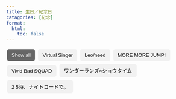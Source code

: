 ```yaml
---
title: 生日／紀念日
catagories: [紀念]
format:
  html:
    toc: false
---
```


<!-- Control buttons -->
<div id="myBtnContainer">
  <button class="btn active" onclick="filterSelection('all')"> Show all</button>
  <button class="btn" onclick="filterSelection('vs')"> Virtual Singer</button>
  <button class="btn" onclick="filterSelection('ln')"> Leo/need</button>
  <button class="btn" onclick="filterSelection('mmj')"> MORE MORE JUMP!</button>
  <button class="btn" onclick="filterSelection('vbs')"> Vivid Bad SQUAD</button>
  <button class="btn" onclick="filterSelection('ws')">ワンダーランズ×ショウタイム</button>
  <button class="btn" onclick="filterSelection('25ji')">2
  5時、ナイトコードで。</button>
  
</div>

<!-- The filterable elements. Note that some have multiple class names (this can be used if they belong to multiple categories) -->
<div class="container">
  <div class="filterDiv vs" style="background-color: #33CCBB;">初音ミク</div>
  <div class="filterDiv vs" style="background-color: #FFCC11;">鏡音リン</div>
  <div class="filterDiv vs" style="background-color: #FFEE11;">鏡音レン</div>
  <div class="filterDiv vs" style="background-color: #FFBBCC;">巡音ルカ</div>
  <div class="filterDiv vs" style="background-color: #DD4444;">MEIKO</div>
  <div class="filterDiv vs" style="background-color: #3366CC;">KAITO</div>
  <div class="filterDiv ln" style="background-color: #33AAEE;">星乃一歌</div>
  <div class="filterDiv ln" style="background-color: #FFDD44;">天馬咲希</div>
  <div class="filterDiv ln" style="background-color: #EE6666;">望月穗波</div>
  <div class="filterDiv ln" style="background-color: #BBDD22;">日野森志步</div>
  <div class="filterDiv mmj" style="background-color: #FFCCAA;">花里みのり</div>
  <div class="filterDiv mmj" style="background-color: #99CCFF;">桐谷遙</div>
  <div class="filterDiv mmj" style="background-color: #FFAACC;">桃井愛莉</div>
  <div class="filterDiv mmj" style="background-color: #99EEDD;">日野森雫</div>
  <div class="filterDiv vbs" style="background-color: #FF6699;">小豆沢こはね</div>
  <div class="filterDiv vbs" style="background-color: #00BBDD;">白石杏</div>
  <div class="filterDiv vbs" style="background-color: #FF7722;">東雲彰人</div>
  <div class="filterDiv vbs" style="background-color: #0077DD;">青柳冬弥</div>
  <div class="filterDiv ws" style="background-color: #FFBB00;">天馬司</div>
  <div class="filterDiv ws" style="background-color: #FF66BB;">鳳えむ</div>
  <div class="filterDiv ws" style="background-color: #33DD99;">草薙寧々</div>
  <div class="filterDiv ws" style="background-color: #BB88EE;">神代類</div>
  <div class="filterDiv 25ji" style="background-color: #BB6688;">宵崎奏</div>
  <div class="filterDiv 25ji" style="background-color: #8888CC;">朝比奈まふゆ</div>
  <div class="filterDiv 25ji" style="background-color: #CCAA88;">東雲絵名</div>
  <div class="filterDiv 25ji" style="background-color: #DDAACC;">曉山瑞希</div>
</div>

<div id="1" class="list">
  <!-- list content -->
<div class="list-content">
  <!-- Tab links -->
  <div class="tab">
  <button class="tablinks" onclick="openYear(event, '1-2021')">2021</button>
  <button class="tablinks" onclick="openYear(event, '1-2022')">2022</button>
  </div>
  <!-- Tab content -->
  <div id="1-2021" class="tabcontent">
  <blockquote class="twitter-tweet" style="height:50px"><a href="https://twitter.com/pj_sekai/status/1425109692099956736?s=20&t=FjvxBzP26rIcl6O-jfegGg"></a></blockquote> <script async src="https://platform.twitter.com/widgets.js" charset="utf-8"></script>
  </div>
  <div id="1-2022" class="tabcontent">
  <blockquote class="twitter-tweet" style="height:50px"><a href="https://twitter.com/pj_sekai/status/1557381266634334210?s=20&t=FjvxBzP26rIcl6O-jfegGg"></a></blockquote> <script async src="https://platform.twitter.com/widgets.js" charset="utf-8"></script>
  </div>
</div>
</div>

<div id="2" class="list">
  <!--list content-->
<div class="list-content">
  <div class="tab">
  <button class="tablinks" onclick="openYear(event, '2-2021')">2021</button>
  <button class="tablinks" onclick="openYear(event, '2-2022')">2022</button>
  </div>
  <!-- Tab content -->
  <div id="2-2021" class="tabcontent">
  <blockquote class="twitter-tweet" style="height:50px"><a href="https://twitter.com/pj_sekai/status/1391045234683899908?s=20&t=pc98bmsbEYqHu3OrUWN7iQ"></a></blockquote> <script async src="https://platform.twitter.com/widgets.js" charset="utf-8"></script>
  </div>
  <div id="2-2022" class="tabcontent">
  <blockquote class="twitter-tweet" style="height:50px"><a href="https://twitter.com/pj_sekai/status/1523316799802073088?s=20&t=pc98bmsbEYqHu3OrUWN7iQ"></a></blockquote> <script async src="https://platform.twitter.com/widgets.js" charset="utf-8"></script>
  </div>
</div>
</div>

<div id="3" class="list">
  <!-- list content -->
<div class="list-content">
  <div class="tab">
  <button class="tablinks" onclick="openYear(event, '3-2020')">2020</button>
  <button class="tablinks" onclick="openYear(event, '3-2021')">2021</button>
  <button class="tablinks" onclick="openYear(event, '3-2022')">2022</button>
  </div>
  <!-- Tab content -->
  <div id="3-2020" class="tabcontent">
  <blockquote class="twitter-tweet" style="height:50px"><a href="https://twitter.com/pj_sekai/status/1320745584039321600?s=20&t=46GHhKJt91F-syZe3xS9Ag"></a></blockquote> <script async src="https://platform.twitter.com/widgets.js" charset="utf-8"></script> 
  </div>
  <div id="3-2021" class="tabcontent">
  <blockquote class="twitter-tweet" style="height:50px"><a href="https://twitter.com/pj_sekai/status/1453013560905240576?s=20&t=46GHhKJt91F-syZe3xS9Ag"></a></blockquote> <script async src="https://platform.twitter.com/widgets.js" charset="utf-8"></script> 
  </div>
  <div id="3-2022" class="tabcontent">
  <blockquote class="twitter-tweet" style="height:50px"><a href="https://twitter.com/pj_sekai/status/1585285120348520448?s=20&t=46GHhKJt91F-syZe3xS9Ag"></a></blockquote> <script async src="https://platform.twitter.com/widgets.js" charset="utf-8"></script>  
  </div>
</div>
</div>

<div id="4" class="list">
  <!-- list content -->
<div class="list-content">
  <div class="tab">
  <button class="tablinks" onclick="openYear(event, '4-2021')">2021</button>
  <button class="tablinks" onclick="openYear(event, '4-2022')">2022</button>
  </div>
  <!-- Tab content -->
  <div id="4-2021" class="tabcontent">
  <blockquote class="twitter-tweet" style="height:50px"><a href="https://twitter.com/pj_sekai/status/1347196321246035970?s=20&t=46GHhKJt91F-syZe3xS9Ag"></a></blockquote> <script async src="https://platform.twitter.com/widgets.js" charset="utf-8"></script> 
  </div>
  <div id="4-2022" class="tabcontent">
  <blockquote class="twitter-tweet" style="height:50px"><a href="https://twitter.com/pj_sekai/status/1479467868853084161?s=20&t=46GHhKJt91F-syZe3xS9Ag"></a></blockquote> <script async src="https://platform.twitter.com/widgets.js" charset="utf-8"></script> 
  </div>
</div>
</div>

<div id="5" class="list">
  <!-- list content -->
<div class="list-content">
  <div class="tab">
  <button class="tablinks" onclick="openYear(event, '5-2021')">2021</button>
  <button class="tablinks" onclick="openYear(event, '5-2022')">2022</button>
  </div>
  <!-- Tab content -->
  <div id="5-2021" class="tabcontent">
  <blockquote class="twitter-tweet" style="height:50px"><a href="https://twitter.com/pj_sekai/status/1382166735772475395?s=20&t=soGoTqrO4mll1nfF3AMjCA"></a></blockquote> <script async src="https://platform.twitter.com/widgets.js" charset="utf-8"></script> 
  </div>
  <div id="5-2022" class="tabcontent">
  <blockquote class="twitter-tweet" style="height:50px"><a href="https://twitter.com/pj_sekai/status/1514257120694190087?s=20&t=soGoTqrO4mll1nfF3AMjCA"></a></blockquote> <script async src="https://platform.twitter.com/widgets.js" charset="utf-8"></script> 
  </div>
</div>
</div>

<div id="6" class="list">
  <!-- list content -->
<div class="list-content">
  <div class="tab">
  <button class="tablinks" onclick="openYear(event, '6-2020')">2020</button>
  <button class="tablinks" onclick="openYear(event, '6-2021')">2021</button>
  <button class="tablinks" onclick="openYear(event, '6-2022')">2022</button>
  </div>
  <!-- Tab content -->
  <div id="6-2020" class="tabcontent">
  <blockquote class="twitter-tweet" style="height:50px"><a href="https://twitter.com/pj_sekai/status/1312769448642637825?s=20&t=Nuab3zVId4iie6eokLOPQg"></a></blockquote> <script async src="https://platform.twitter.com/widgets.js" charset="utf-8"></script> 
  </div>
  <div id="6-2021" class="tabcontent">
  <blockquote class="twitter-tweet" style="height:50px"><a href="https://twitter.com/pj_sekai/status/1445041030559113227?s=20&t=Nuab3zVId4iie6eokLOPQg"></a></blockquote> <script async src="https://platform.twitter.com/widgets.js" charset="utf-8"></script> 
  </div>
  <div id="6-2022" class="tabcontent">
  <blockquote class="twitter-tweet" style="height:50px"><a href="https://twitter.com/pj_sekai/status/1577312593248538626?s=20&t=Nuab3zVId4iie6eokLOPQg"></a></blockquote> <script async src="https://platform.twitter.com/widgets.js" charset="utf-8"></script> 
  </div>
</div>
</div>

<div id="7" class="list">
  <!-- list content -->
<div class="list-content">
  <div class="tab">
  <button class="tablinks" onclick="openYear(event, '7-2021')">2021</button>
  <button class="tablinks" onclick="openYear(event, '7-2022')">2022</button>
  </div>
  <!-- Tab content -->
  <div id="7-2021" class="tabcontent">
  <blockquote class="twitter-tweet" style="height:50px"><a href="https://twitter.com/pj_sekai/status/1372563466863529987?s= 20&t=soGoTqrO4mll1nfF3AMjCA"></a></blockquote> <script async src="https://platform.twitter.com/widgets.js" charset="utf-8"></script> 
  </div>
  <div id="7-2022" class="tabcontent">
  <blockquote class="twitter-tweet" style="height:50px"><a href="https://twitter.com/pj_sekai/status/1504835020363546654?s=20&t=soGoTqrO4mll1nfF3AMjCA"></a></blockquote> <script async src="https://platform.twitter.com/widgets.js" charset="utf-8"></script> 
  </div>
</div>
</div>

<div id="8" class="list">
  <!-- list content -->
<div class="list-content">
  <div class="tab">
  <button class="tablinks" onclick="openYear(event, '8-2020')">2020</button>
  <button class="tablinks" onclick="openYear(event, '8-2021')">2021</button>
  <button class="tablinks" onclick="openYear(event, '8-2022')">2022</button>
  </div>
  <!-- Tab content -->
  <div id="8-2020" class="tabcontent">
  <blockquote class="twitter-tweet" style="height:50px"><a href="https://twitter.com/pj_sekai/status/1335237518887854087?s=20&t=Ove7ynFGvwuga8cN98d09g"></a></blockquote> <script async src="https://platform.twitter.com/widgets.js" charset="utf-8"></script> 
  </div>
  <div id="8-2021" class="tabcontent">
  <blockquote class="twitter-tweet" style="height:50px"><a href="https://twitter.com/pj_sekai/status/1467509073444704261?s=20&t=soGoTqrO4mll1nfF3AMjCA"></a></blockquote> <script async src="https://platform.twitter.com/widgets.js" charset="utf-8"></script> 
  </div>
  <div id="8-2022" class="tabcontent">
  <blockquote class="twitter-tweet" style="height:50px"><a href="https://twitter.com/pj_sekai/status/1599780641364529152?s=20&t=soGoTqrO4mll1nfF3AMjCA"></a></blockquote> <script async src="https://platform.twitter.com/widgets.js" charset="utf-8"></script> 
  </div>
</div>
</div>

<div id="9" class="list">
  <!-- list content -->
<div class="list-content">
  <div class="tab">
  <button class="tablinks" onclick="openYear(event, '9-2021')">2021</button>
  <button class="tablinks" onclick="openYear(event, '9-2022')">2022</button>
  </div>
  <!-- Tab content -->
  <div id="9-2021" class="tabcontent">
  <blockquote class="twitter-tweet" style="height:50px"><a href="https://twitter.com/pj_sekai/status/1366402936100712450?s=20&t=Nuab3zVId4iie6eokLOPQg"></a></blockquote> <script async src="https://platform.twitter.com/widgets.js" charset="utf-8"></script> 
  </div>
  <div id="9-2022" class="tabcontent">
  <blockquote class="twitter-tweet" style="height:50px"><a href="https://twitter.com/pj_sekai/status/1498674430603677702?s=20&t=Nuab3zVId4iie6eokLOPQg"></a></blockquote> <script async src="https://platform.twitter.com/widgets.js" charset="utf-8"></script> 
  </div>
</div>
</div>

<div id="10" class="list">
  <!-- list content -->
<div class="list-content">
  <div class="tab">
  <button class="tablinks" onclick="openYear(event, '10-2021')">2021</button>
  <button class="tablinks" onclick="openYear(event, '10-2022')">2022</button>
  </div>
  <!-- Tab content -->
  <div id="10-2021" class="tabcontent">
  <blockquote class="twitter-tweet" style="height:50px"><a href="https://twitter.com/pj_sekai/status/1419311485327601669?s=20&t=Nuab3zVId4iie6eokLOPQg"></a></blockquote> <script async src="https://platform.twitter.com/widgets.js" charset="utf-8"></script> 
  </div>
  <div id="10-2022" class="tabcontent">
  <blockquote class="twitter-tweet" style="height:50px"><a href="https://twitter.com/pj_sekai/status/1551583054497345537?s=20&t=Nuab3zVId4iie6eokLOPQg"></a></blockquote> <script async src="https://platform.twitter.com/widgets.js" charset="utf-8"></script> 
  </div>
</div>
</div>

<div id="11" class="list">
  <!-- list content -->
<div class="list-content">
  <div class="tab">
  <button class="tablinks" onclick="openYear(event, '11-2020')">2020</button>
  <button class="tablinks" onclick="openYear(event, '11-2021')">2021</button>
  <button class="tablinks" onclick="openYear(event, '11-2022')">2022</button>
  </div>
  <!-- Tab content -->
  <div id="11-2020" class="tabcontent">
  <blockquote class="twitter-tweet" style="height:50px"><a href="https://twitter.com/pj_sekai/status/1326540206439161859?s=20&t=Nuab3zVId4iie6eokLOPQg"></a></blockquote> <script async src="https://platform.twitter.com/widgets.js" charset="utf-8"></script> 
  </div>
  <div id="11-2021" class="tabcontent">
  <blockquote class="twitter-tweet" style="height:50px"><a href="https://twitter.com/pj_sekai/status/1458811756751450121?s=20&t=Nuab3zVId4iie6eokLOPQg"></a></blockquote> <script async src="https://platform.twitter.com/widgets.js" charset="utf-8"></script> 
  </div>
  <div id="11-2022" class="tabcontent">
  <blockquote class="twitter-tweet" style="height:50px"><a href="https://twitter.com/pj_sekai/status/1591083336742719490?s=20&t=Nuab3zVId4iie6eokLOPQg"></a></blockquote> <script async src="https://platform.twitter.com/widgets.js" charset="utf-8"></script> 
  </div>
</div>
</div>

<div id="12" class="list">
  <!-- list content -->
<div class="list-content">
  <div class="tab">
  <button class="tablinks" onclick="openYear(event, '12-2021')">2021</button>
  <button class="tablinks" onclick="openYear(event, '12-2022')">2022</button>
  </div>
  <!-- Tab content -->
  <div id="12-2021" class="tabcontent">
  <blockquote class="twitter-tweet" style="height:50px"><a href="https://twitter.com/pj_sekai/status/1396843429624156168?s=20&t=Nuab3zVId4iie6eokLOPQg"></a></blockquote> <script async src="https://platform.twitter.com/widgets.js" charset="utf-8"></script> 
  </div>
  <div id="12-2022" class="tabcontent">
  <blockquote class="twitter-tweet" style="height:50px"><a href="https://twitter.com/pj_sekai/status/1529115013805375489?s=20&t=Nuab3zVId4iie6eokLOPQg"></a></blockquote> <script async src="https://platform.twitter.com/widgets.js" charset="utf-8"></script> 
  </div>
</div>
</div>

<div id="13" class="list">
  <!-- list content -->
<div class="list-content">
  <div class="tab">
  <button class="tablinks" onclick="openYear(event, '13-2021')">2021</button>
  <button class="tablinks" onclick="openYear(event, '13-2022')">2022</button>
  </div>
  <!-- Tab content -->
  <div id="13-2021" class="tabcontent">
  <blockquote class="twitter-tweet" style="height:50px"><a href="https://twitter.com/pj_sekai/status/1393944335540920320?s=20&t=Nuab3zVId4iie6eokLOPQg"></a></blockquote> <script async src="https://platform.twitter.com/widgets.js" charset="utf-8"></script> 
  </div>
  <div id="13-2022" class="tabcontent">
  <blockquote class="twitter-tweet" style="height:50px"><a href="https://twitter.com/pj_sekai/status/1526215904727642112?s=20&t=Nuab3zVId4iie6eokLOPQg"></a></blockquote> <script async src="https://platform.twitter.com/widgets.js" charset="utf-8"></script> 
  </div>
</div>
</div>

<div id="14" class="list">
  <!-- list content -->
<div class="list-content">
  <div class="tab">
  <button class="tablinks" onclick="openYear(event, '14-2021')">2021</button>
  <button class="tablinks" onclick="openYear(event, '14-2022')">2022</button>
  </div>
  <!-- Tab content -->
  <div id="14-2021" class="tabcontent">
  <blockquote class="twitter-tweet" style="height:50px"><a href="https://twitter.com/pj_sekai/status/1435618939225219074?s=20&t=Nuab3zVId4iie6eokLOPQg"></a></blockquote> <script async src="https://platform.twitter.com/widgets.js" charset="utf-8"></script> 
  </div>
  <div id="14-2022" class="tabcontent">
  <blockquote class="twitter-tweet" style="height:50px"><a href="https://twitter.com/pj_sekai/status/1567890644684705794?s=20&t=Nuab3zVId4iie6eokLOPQg"></a></blockquote> <script async src="https://platform.twitter.com/widgets.js" charset="utf-8"></script> 
  </div>
</div>
</div>

<div id="15" class="list">
  <!-- list content -->
<div class="list-content">
  <div class="tab">
  <button class="tablinks" onclick="openYear(event, '15-2021')">2021</button>
  <button class="tablinks" onclick="openYear(event, '15-2022')">2022</button>
  </div>
  <!-- Tab content -->
  <div id="15-2021" class="tabcontent">
  <blockquote class="twitter-tweet" style="height:50px"><a href="https://twitter.com/pj_sekai/status/1417137160147415048?s=20&t=Nuab3zVId4iie6eokLOPQg"></a></blockquote> <script async src="https://platform.twitter.com/widgets.js" charset="utf-8"></script> 
  </div>
  <div id="15-2022" class="tabcontent">
  <blockquote class="twitter-tweet" style="height:50px"><a href="https://twitter.com/pj_sekai/status/1549408734312554502?s=20&t=Nuab3zVId4iie6eokLOPQg"></a></blockquote> <script async src="https://platform.twitter.com/widgets.js" charset="utf-8"></script> 
  </div>
</div>
</div>

<div id="16" class="list">
  <!-- list content -->
<div class="list-content">
  <div class="tab">
  <button class="tablinks" onclick="openYear(event, '16-2021')">2021</button>
  <button class="tablinks" onclick="openYear(event, '16-2022')">2022</button>
  </div>
  <!-- Tab content -->
  <div id="16-2021" class="tabcontent">
  <blockquote class="twitter-tweet" style="height:50px"><a href="https://twitter.com/pj_sekai/status/1407715065487192073?s=20&t=Nuab3zVId4iie6eokLOPQg"></a></blockquote> <script async src="https://platform.twitter.com/widgets.js" charset="utf-8"></script> 
  </div>
  <div id="16-2022" class="tabcontent">
  <blockquote class="twitter-tweet" style="height:50px"><a href="https://twitter.com/pj_sekai/status/1539986641070301184?s=20&t=Nuab3zVId4iie6eokLOPQg"></a></blockquote> <script async src="https://platform.twitter.com/widgets.js" charset="utf-8"></script> 
  </div>
</div>
</div>

<div id="17" class="list">
  <!-- list content -->
<div class="list-content">
  <div class="tab">
  <button class="tablinks" onclick="openYear(event, '17-2021')">2021</button>
  <button class="tablinks" onclick="openYear(event, '17-2022')">2022</button>
  </div>
  <!-- Tab content -->
  <div id="17-2021" class="tabcontent">
  <blockquote class="twitter-tweet" style="height:50px"><a href="https://twitter.com/pj_sekai/status/1359155161906708483?s=20&t=Nuab3zVId4iie6eokLOPQg"></a></blockquote> <script async src="https://platform.twitter.com/widgets.js" charset="utf-8"></script> 
  </div>
  <div id="17-2022" class="tabcontent">
  <blockquote class="twitter-tweet" style="height:50px"><a href="https://twitter.com/pj_sekai/status/1491426665309765635?s=20&t=Nuab3zVId4iie6eokLOPQg"></a></blockquote> <script async src="https://platform.twitter.com/widgets.js" charset="utf-8"></script> 
  </div>
</div>
</div>

<div id="18" class="list">
  <!-- list content -->
<div class="list-content">
  <div class="tab">
  <button class="tablinks" onclick="openYear(event, '18-2021')">2021</button>
  <button class="tablinks" onclick="openYear(event, '18-2022')">2022</button>
  </div>
  <!-- Tab content -->
  <div id="18-2021" class="tabcontent">
  <blockquote class="twitter-tweet" style="height:50px"><a href="https://twitter.com/pj_sekai/status/1354081660950687744?s=20&t=Nuab3zVId4iie6eokLOPQg"></a></blockquote> <script async src="https://platform.twitter.com/widgets.js" charset="utf-8"></script> 
  </div>
  <div id="18-2022" class="tabcontent">
  <blockquote class="twitter-tweet" style="height:50px"><a href="https://twitter.com/pj_sekai/status/1486353241327783942?s=20&t=Nuab3zVId4iie6eokLOPQg"></a></blockquote> <script async src="https://platform.twitter.com/widgets.js" charset="utf-8"></script> 
  </div>
</div>
</div>

<div id="19" class="list">
  <!-- list content -->
<div class="list-content">
  <div class="tab">
  <button class="tablinks" onclick="openYear(event, '19-2021')">2021</button>
  <button class="tablinks" onclick="openYear(event, '19-2022')">2022</button>
  </div>
  <!-- Tab content -->
  <div id="19-2021" class="tabcontent">
  <blockquote class="twitter-tweet" style="height:50px"><a href="https://twitter.com/pj_sekai/status/1387783734665965568?s=20&t=Nuab3zVId4iie6eokLOPQg"></a></blockquote> <script async src="https://platform.twitter.com/widgets.js" charset="utf-8"></script> 
  </div>
  <div id="19-2022" class="tabcontent">
  <blockquote class="twitter-tweet" style="height:50px"><a href="https://twitter.com/pj_sekai/status/1520055317249204225?s=20&t=Nuab3zVId4iie6eokLOPQg"></a></blockquote> <script async src="https://platform.twitter.com/widgets.js" charset="utf-8"></script> 
  </div>
</div>
</div>

<div id="20" class="list">
  <!-- list content -->
<div class="list-content">
  <div class="tab">
  <button class="tablinks" onclick="openYear(event, '20-2021')">2021</button>
  <button class="tablinks" onclick="openYear(event, '20-2022')">2022</button>
  </div>
  <!-- Tab content -->
  <div id="20-2021" class="tabcontent">
  <blockquote class="twitter-tweet" style="height:50px"><a href="https://twitter.com/pj_sekai/status/1430907897748221962?s=20&t=Nuab3zVId4iie6eokLOPQg"></a></blockquote> <script async src="https://platform.twitter.com/widgets.js" charset="utf-8"></script> 
  </div>
  <div id="20-2022" class="tabcontent">
  <blockquote class="twitter-tweet" style="height:50px"><a href="https://twitter.com/pj_sekai/status/1563179475570868227?s=20&t=Nuab3zVId4iie6eokLOPQg"></a></blockquote> <script async src="https://platform.twitter.com/widgets.js" charset="utf-8"></script> 
  </div>
</div>
</div>

<div id="21" class="list">
  <!-- list content -->
<div class="list-content">
<div class="tab">
  <button class="tablinks" onclick="openYear(event, '21-2020')">2020</button>
  <button class="tablinks" onclick="openYear(event, '21-2021')">2021</button>
  <button class="tablinks" onclick="openYear(event, '21-2022')">2022</button>
  </div>
  <!-- Tab content -->
  <div id="21-2020" class="tabcontent">
  <blockquote class="twitter-tweet" style="height:50px"><a href="https://twitter.com/pj_sekai/status/1300085927725817859?s=20&t=7PXo4w5VbeejuTSmB_WsYA"></a></blockquote> <script async src="https://platform.twitter.com/widgets.js" charset="utf-8"></script> 
  </div>
  <div id="21-2021" class="tabcontent">
  <blockquote class="twitter-tweet" style="height:50px"><a href="https://twitter.com/pj_sekai/status/1432357453367111688?s=20&t=h_gLhcKloVaBl_HFZ9qAcg"></a></blockquote> <script async src="https://platform.twitter.com/widgets.js" charset="utf-8"></script> 
  </div>
  <div id="21-2022" class="tabcontent">
  <blockquote class="twitter-tweet" style="height:50px"><a href="https://twitter.com/pj_sekai/status/1564629022369165316?s=20&t=Nuab3zVId4iie6eokLOPQg"></a></blockquote> <script async src="https://platform.twitter.com/widgets.js" charset="utf-8"></script> 
  </div>
</div>
</div>

<div id="22" class="list">
  <!-- list content -->
<div class="list-content">
  <div class="tab">
  <button class="tablinks" onclick="openYear(event, '22-2019')">2019</button>
  <button class="tablinks" onclick="openYear(event, '22-2020')">2020</button>
  <button class="tablinks" onclick="openYear(event, '22-2021')">2021</button>
  <button class="tablinks" onclick="openYear(event, '22-2022')">2022</button>
  </div>
  <!-- Tab content -->
  <div id="22-2019" class="tabcontent">
  <blockquote class="twitter-tweet" style="height:50px"><a href="https://twitter.com/pj_sekai/status/1210395219809558528?s=20&t=Nuab3zVId4iie6eokLOPQg"></a></blockquote> <script async src="https://platform.twitter.com/widgets.js" charset="utf-8"></script> 
  </div>
  <div id="22-2020" class="tabcontent">
  <blockquote class="twitter-tweet" style="height:50px"><a href="https://twitter.com/pj_sekai/status/1342847672550522882?s=20&t=Nuab3zVId4iie6eokLOPQg"></a></blockquote> <script async src="https://platform.twitter.com/widgets.js" charset="utf-8"></script> 
  </div>
  <div id="22-2021" class="tabcontent">
  <blockquote class="twitter-tweet" style="height:50px"><a href="https://twitter.com/pj_sekai/status/1475119209931759623?s=20&t=Nuab3zVId4iie6eokLOPQg"></a></blockquote> <script async src="https://platform.twitter.com/widgets.js" charset="utf-8"></script> 
  </div>
  <div id="22-2022" class="tabcontent">
  <blockquote class="twitter-tweet" style="height:50px"><a href="https://twitter.com/pj_sekai/status/1607390907342508034?s=20&t=ELL1cR35eavgFMk8nCoKJQ"></a></blockquote> <script async src="https://platform.twitter.com/widgets.js" charset="utf-8"></script> 
  </div>
</div>
</div>

<div id="23" class="list">
  <!-- list content -->
<div class="list-content">
  <div class="tab">
  <button class="tablinks" onclick="openYear(event, '23-2019')">2019</button>
  <button class="tablinks" onclick="openYear(event, '23-2020')">2020</button>
  <button class="tablinks" onclick="openYear(event, '23-2021')">2021</button>
  <button class="tablinks" onclick="openYear(event, '23-2022')">2022</button>
  </div>
  <!-- Tab content -->
  <div id="23-2019" class="tabcontent">
  <blockquote class="twitter-tweet" style="height:50px"><a href="https://twitter.com/pj_sekai/status/1210395219809558528?s=20&t=Nuab3zVId4iie6eokLOPQg"></a></blockquote> <script async src="https://platform.twitter.com/widgets.js" charset="utf-8"></script> 
  </div>
  <div id="23-2020" class="tabcontent">
  <blockquote class="twitter-tweet" style="height:50px"><a href="https://twitter.com/pj_sekai/status/1342847672550522882?s=20&t=Nuab3zVId4iie6eokLOPQg"></a></blockquote> <script async src="https://platform.twitter.com/widgets.js" charset="utf-8"></script> 
  </div>
  <div id="23-2021" class="tabcontent">
  <blockquote class="twitter-tweet" style="height:50px"><a href="https://twitter.com/pj_sekai/status/1475119209931759623?s=20&t=Nuab3zVId4iie6eokLOPQg"></a></blockquote> <script async src="https://platform.twitter.com/widgets.js" charset="utf-8"></script> 
  </div>
  <div id="23-2022" class="tabcontent">
  <blockquote class="twitter-tweet" style="height:50px"><a href="https://twitter.com/pj_sekai/status/1607390907342508034?s=20&t=ELL1cR35eavgFMk8nCoKJQ"></a></blockquote> <script async src="https://platform.twitter.com/widgets.js" charset="utf-8"></script> 
  </div>
</div>
</div>

<div id="24" class="list">
  <!-- list content -->
<div class="list-content">
  <div class="tab">
  <button class="tablinks" onclick="openYear(event, '24-2020')">2020</button>
  <button class="tablinks" onclick="openYear(event, '24-2021')">2021</button>
  <button class="tablinks" onclick="openYear(event, '24-2022')">2022</button>
  </div>
  <!-- Tab content -->
  <div id="24-2020" class="tabcontent">
  <blockquote class="twitter-tweet" style="height:50px"><a href="https://twitter.com/pj_sekai/status/1222535206571139073?s=20&t=Nuab3zVId4iie6eokLOPQgg"></a></blockquote> <script async src="https://platform.twitter.com/widgets.js" charset="utf-8"></script> 
  </div>
  <div id="24-2021" class="tabcontent">
  <blockquote class="twitter-tweet" style="height:50px"><a href="https://twitter.com/pj_sekai/status/1355168826141384704?s=20&t=Nuab3zVId4iie6eokLOPQg"></a></blockquote> <script async src="https://platform.twitter.com/widgets.js" charset="utf-8"></script> 
  </div>
  <div id="24-2022" class="tabcontent">
  <blockquote class="twitter-tweet" style="height:50px"><a href="https://twitter.com/pj_sekai/status/1487440401476771842?s=20&t=Nuab3zVId4iie6eokLOPQg"></a></blockquote> <script async src="https://platform.twitter.com/widgets.js" charset="utf-8"></script> 
  </div>
</div>
</div>

<div id="25" class="list">
  <!-- list content -->
<div class="list-content">
  <div class="tab">
  <button class="tablinks" onclick="openYear(event, '25-2019')">2019</button>
  <button class="tablinks" onclick="openYear(event, '25-2020')">2020</button>
  <button class="tablinks" onclick="openYear(event, '25-2021')">2021</button>
  <button class="tablinks" onclick="openYear(event, '25-2022')">2022</button>
  </div>
  <!-- Tab content -->
  <div id="25-2019" class="tabcontent">
  <blockquote class="twitter-tweet" style="height:50px"><a href="https://twitter.com/pj_sekai/status/1191369678582472706?s=20&t=Nuab3zVId4iie6eokLOPQg"></a></blockquote> <script async src="https://platform.twitter.com/widgets.js" charset="utf-8"></script> 
  </div>
  <div id="25-2020" class="tabcontent">
  <blockquote class="twitter-tweet" style="height:50px"><a href="https://twitter.com/pj_sekai/status/1324003601073627137?s=20&t=Nuab3zVId4iie6eokLOPQg"></a></blockquote> <script async src="https://platform.twitter.com/widgets.js" charset="utf-8"></script> 
  </div>
  <div id="25-2021" class="tabcontent">
  <blockquote class="twitter-tweet" style="height:50px"><a href="https://twitter.com/pj_sekai/status/1456275051863429132?s=20&t=Nuab3zVId4iie6eokLOPQg"></a></blockquote> <script async src="https://platform.twitter.com/widgets.js" charset="utf-8"></script> 
  </div>
  <div id="25-2022" class="tabcontent">
  <blockquote class="twitter-tweet" style="height:50px"><a href="https://twitter.com/pj_sekai/status/1588546619712094209?s=20&t=Nuab3zVId4iie6eokLOPQg"></a></blockquote> <script async src="https://platform.twitter.com/widgets.js" charset="utf-8"></script> 
  </div>
</div>
</div>

<div id="26" class="list">
  <!-- list content -->
<div class="list-content">
  <div class="tab">
  <button class="tablinks" onclick="openYear(event, '26-2020')">2020</button>
  <button class="tablinks" onclick="openYear(event, '26-2021')">2021</button>
  <button class="tablinks" onclick="openYear(event, '26-2022')">2022</button>
  </div>
  <!-- Tab content -->
  <div id="26-2020" class="tabcontent">
  <blockquote class="twitter-tweet" style="height:50px"><a href="https://twitter.com/pj_sekai/status/1229057983381823489?s=20&t=3zKQf5WnhPfPskVnaCflHw"></a></blockquote> <script async src="https://platform.twitter.com/widgets.js" charset="utf-8"></script> 
  </div>
  <div id="26-2021" class="tabcontent">
  <blockquote class="twitter-tweet" style="height:50px"><a href="https://twitter.com/pj_sekai/status/1361691844212494337?s=20&t=Nuab3zVId4iie6eokLOPQg"></a></blockquote> <script async src="https://platform.twitter.com/widgets.js" charset="utf-8"></script> 
  </div>
  <div id="26-2022" class="tabcontent">
  <blockquote class="twitter-tweet" style="height:50px"><a href="https://twitter.com/pj_sekai/status/1493963380478156803?s=20&t=Nuab3zVId4iie6eokLOPQg"></a></blockquote> <script async src="https://platform.twitter.com/widgets.js" charset="utf-8"></script> 
  </div>
</div>
</div>


<style>

.container {
  overflow: hidden;
}

.filterDiv {
  float: left;
  /*background-color: #2196F3;*/
  border-radius: 25px;
  color: #000000;
  width: 110px;
  line-height: 40px;
  font-size:12px;
  text-align: center;
  margin: 3px;
  display: none; /* Hidden by default */
  cursor: pointer;
}

.filterDiv:hover{
  filter: drop-shadow(2px 2px 2px darkgrey);
}

.filterDiv.chara-active{
  filter: drop-shadow(0px 0px 3px darkgrey);
  -webkit-box-shadow:inset 0px 0px 0px 2px #888;
  -moz-box-shadow:inset 0px 0px 0px 2px #888;
  box-shadow:inset 0px 0px 0px 2px #f1f1f1;
}

/* The "show" class is added to the filtered elements */
.show {
  display: block;
}

/* Style the buttons */
.btn {
  border: none;
  border-radius: 5px;
  outline: none;
  padding: 8px 12px;
  margin: 4px 2px;
  background-color: #f1f1f1;
  cursor: pointer;
}

/* Add a light grey background on mouse-over */
.btn:hover {
  background-color: #ddd;
}

/* Add a dark background to the active button */
.btn.active {
  background-color: #666;
  color: white;
}

.list {
  display: none; /* Hidden by default */
  /*position: fixed; /* Stay in place */
  /*z-index: 1; /* Sit on top */
  /*left: 0;
  top: 0;
  width: 100%; /* Full width */
  /*height: 100%; /* Full height */
 /*overflow: auto; /* Enable scroll if needed */
  /*background-color: rgb(0,0,0); /* Fallback color */
  /*background-color: rgba(0,0,0,0.4); /* Black w/ opacity */
}

/* list Content Box */
.list-content {
  background-color: #fefefe;
  margin: 0% auto; /* 15% from the top and centered */
  padding-top: 20px;
  /*border: 1px solid #888;*/
  width: 100%; /* Could be more or less, depending on screen size */
  -webkit-animation-name: animatetop;
  -webkit-animation-duration: 0.4s; 
}

/* Add Animation */
@-webkit-keyframes animatetop {
  from {top:-300px; opacity:0} 
  to {top:0; opacity:1}
}

@keyframes animatetop {
  from {top:-300px; opacity:0}
  to {top:0; opacity:1}
}

/* Style the tab */
.tab {
  overflow: hidden;
  /*border: 1px solid #ccc;*/
  background-color: #f1f1f1;
}

/* Style the buttons that are used to open the tab content */
.tab button {
  background-color: inherit;
  float: left;
  border: none;
  outline: none;
  cursor: pointer;
  padding: 14px 16px;
  transition: 0.3s;
}

/* Change background color of buttons on hover */
.tab button:hover {
  background-color: #ddd;
}

/* Create an active/current tablink class */
.tab button.active {
  background-color: #ccc;
}

/* Style the tab content */
.tabcontent {
  display: none;
}

.twitter-tweet {
  margin-left:auto;
  margin-right:auto;
}


</style>

<script>

filterSelection("all");




function filterSelection(c) {
  var x, i;
  x = document.querySelectorAll('.filterDiv');
  var lists = document.querySelectorAll('.list');

  if (c == "all") c = "";
  // Add the "show" class (display:block) to the filtered elements, and remove the "show" class from the elements that are not selected
  for (i = 0; i < x.length; i++) {
    RemoveClass(x[i], "show");
    if (x[i].className.indexOf(c) > -1) AddClass(x[i], "show");
  }

  x[0].onclick = function() {
    for (i = 0; i < lists.length; i++) {
      lists[i].style.display = "none";
      RemoveClass(x[i], "chara-active");
    };
    lists[20].style.display = "block"; 
    AddClass(x[0], "chara-active");
  };
  x[1].onclick = function() {
    for (i = 0; i < lists.length; i++) {
      lists[i].style.display = "none";
      RemoveClass(x[i], "chara-active");
    };
    lists[21].style.display = "block"; 
    AddClass(x[1], "chara-active");
    };
  x[2].onclick = function() {
    for (i = 0; i < lists.length; i++) {
      lists[i].style.display = "none";
      RemoveClass(x[i], "chara-active");
    };
    lists[22].style.display = "block";
    AddClass(x[2], "chara-active");
  };
  x[3].onclick = function() {
    for (i = 0; i < lists.length; i++) {
      lists[i].style.display = "none";
      RemoveClass(x[i], "chara-active");
    };
    lists[23].style.display = "block"; 
    AddClass(x[3], "chara-active");
  };
  x[4].onclick = function() {
    for (i = 0; i < lists.length; i++) {
      lists[i].style.display = "none";
      RemoveClass(x[i], "chara-active");
    };
    lists[24].style.display = "block"; 
    AddClass(x[4], "chara-active");
  };
  x[5].onclick = function() {
    for (i = 0; i < lists.length; i++) {
      lists[i].style.display = "none";
      RemoveClass(x[i], "chara-active");
    };
    lists[25].style.display = "block"; 
    AddClass(x[5], "chara-active");
  };
  x[6].onclick = function() {
    for (i = 0; i < lists.length; i++) {
      lists[i].style.display = "none";
      RemoveClass(x[i], "chara-active");
    };
    lists[0].style.display = "block"; 
    AddClass(x[6], "chara-active");
  };
  x[7].onclick = function() {
    for (i = 0; i < lists.length; i++) {
      lists[i].style.display = "none";
      RemoveClass(x[i], "chara-active");
    };
    lists[1].style.display = "block"; 
    AddClass(x[7], "chara-active");
  }
  x[8].onclick = function() {
    for (i = 0; i < lists.length; i++) {
      lists[i].style.display = "none";
      RemoveClass(x[i], "chara-active");
    };
    lists[2].style.display = "block"; 
    AddClass(x[8], "chara-active");
  };
  x[9].onclick = function() {
    for (i = 0; i < lists.length; i++) {
      lists[i].style.display = "none";
      RemoveClass(x[i], "chara-active");
    };
    lists[3].style.display = "block"; 
    AddClass(x[9], "chara-active");
  };
  x[10].onclick = function() {
    for (i = 0; i < lists.length; i++) {
      lists[i].style.display = "none";
      RemoveClass(x[i], "chara-active");
    };
    lists[4].style.display = "block"; 
    AddClass(x[10], "chara-active");
  };
  x[11].onclick = function() {
    for (i = 0; i < lists.length; i++) {
      lists[i].style.display = "none";
      RemoveClass(x[i], "chara-active");
    };
    lists[5].style.display = "block"; 
    AddClass(x[11], "chara-active");
  };
  x[12].onclick = function() {
    for (i = 0; i < lists.length; i++) {
      lists[i].style.display = "none";
      RemoveClass(x[i], "chara-active");
    };
    lists[6].style.display = "block"; 
    AddClass(x[12], "chara-active");
  };
  x[13].onclick = function() {
    for (i = 0; i < lists.length; i++) {
      lists[i].style.display = "none";
      RemoveClass(x[i], "chara-active");
    };
    lists[7].style.display = "block"; 
    AddClass(x[13], "chara-active");
  };
  x[14].onclick = function() {
    for (i = 0; i < lists.length; i++) {
      lists[i].style.display = "none";
      RemoveClass(x[i], "chara-active");
    };
    lists[8].style.display = "block"; 
    AddClass(x[14], "chara-active");
  };
  x[15].onclick = function() {
    for (i = 0; i < lists.length; i++) {
      lists[i].style.display = "none";
      RemoveClass(x[i], "chara-active");
    };
    lists[9].style.display = "block"; 
    AddClass(x[15], "chara-active");
  };
  x[16].onclick = function() {
    for (i = 0; i < lists.length; i++) {
      lists[i].style.display = "none";
      RemoveClass(x[i], "chara-active");
    };
    lists[10].style.display = "block"; 
    AddClass(x[16], "chara-active");
  };
  x[17].onclick = function() {
    for (i = 0; i < lists.length; i++) {
      lists[i].style.display = "none";
      RemoveClass(x[i], "chara-active");
    };
    lists[11].style.display = "block"; 
    AddClass(x[17], "chara-active");
  };
  x[18].onclick = function() {
    for (i = 0; i < lists.length; i++) {
      lists[i].style.display = "none";
      RemoveClass(x[i], "chara-active");
    };
    lists[12].style.display = "block"; 
    AddClass(x[18], "chara-active");
  };
  x[19].onclick = function() {
    for (i = 0; i < lists.length; i++) {
      lists[i].style.display = "none";
      RemoveClass(x[i], "chara-active");
    };
    lists[13].style.display = "block"; 
    AddClass(x[19], "chara-active");
  };
  x[20].onclick = function() {
    for (i = 0; i < lists.length; i++) {
      lists[i].style.display = "none";
      RemoveClass(x[i], "chara-active");
    };
    lists[14].style.display = "block"; 
    AddClass(x[20], "chara-active");
  };
  x[21].onclick = function() {
    for (i = 0; i < lists.length; i++) {
      lists[i].style.display = "none";
      RemoveClass(x[i], "chara-active");
    };
    lists[15].style.display = "block"; 
    AddClass(x[21], "chara-active");
  };
  x[22].onclick = function() {
    for (i = 0; i < lists.length; i++) {
      lists[i].style.display = "none";
      RemoveClass(x[i], "chara-active");
    };
    lists[16].style.display = "block"; 
    AddClass(x[22], "chara-active");
  };
  x[23].onclick = function() {
    for (i = 0; i < lists.length; i++) {
      lists[i].style.display = "none";
      RemoveClass(x[i], "chara-active");
    };
    lists[17].style.display = "block"; 
    AddClass(x[23], "chara-active");
  };
  x[24].onclick = function() {
    for (i = 0; i < lists.length; i++) {
      lists[i].style.display = "none";
      RemoveClass(x[i], "chara-active");
    };
    lists[18].style.display = "block"; 
    AddClass(x[24], "chara-active");
  };
  x[25].onclick = function() {
    for (i = 0; i < lists.length; i++) {
      lists[i].style.display = "none";
      RemoveClass(x[i], "chara-active");
    };
    lists[19].style.display = "block"; 
    AddClass(x[25], "chara-active");
  };
}



// Show filtered elements
function AddClass(element, name) {
  var i, arr1, arr2;
  arr1 = element.className.split(" ");
  arr2 = name.split(" ");
  for (i = 0; i < arr2.length; i++) {
    if (arr1.indexOf(arr2[i]) == -1) {
      element.className += " " + arr2[i];
    }
  }
}

// Hide elements that are not selected
function RemoveClass(element, name) {
  var i, arr1, arr2;
  arr1 = element.className.split(" ");
  arr2 = name.split(" ");
  for (i = 0; i < arr2.length; i++) {
    while (arr1.indexOf(arr2[i]) > -1) {
      arr1.splice(arr1.indexOf(arr2[i]), 1);
    }
  }
  element.className = arr1.join(" ");
}

// Add active class to the current control button (highlight it)
var btnContainer = document.getElementById("myBtnContainer");
var btns = btnContainer.getElementsByClassName("btn");
for (var i = 0; i < btns.length; i++) {
  btns[i].addEventListener("click", function() {
    var current = document.getElementsByClassName("active");
    current[0].className = current[0].className.replace(" active", "");
    this.className += " active";
  });
}

function openYear(evt, year) {
  // Declare all variables
  var i, tabcontent, tablinks;

  // Get all elements with class="tabcontent" and hide them
  tabcontent = document.getElementsByClassName("tabcontent");
  for (i = 0; i < tabcontent.length; i++) {
    tabcontent[i].style.display = "none";
  }
  // Get all elements with class="tablinks" and remove the class "active"
  tablinks = document.getElementsByClassName("tablinks");
  for (i = 0; i < tablinks.length; i++) {
    tablinks[i].className = tablinks[i].className.replace(" active", "");
  }
  // Show the current tab, and add an "active" class to the button that opened the tab
  document.getElementById(year).style.display = "block";
  evt.currentTarget.className += " active";
}

</script>